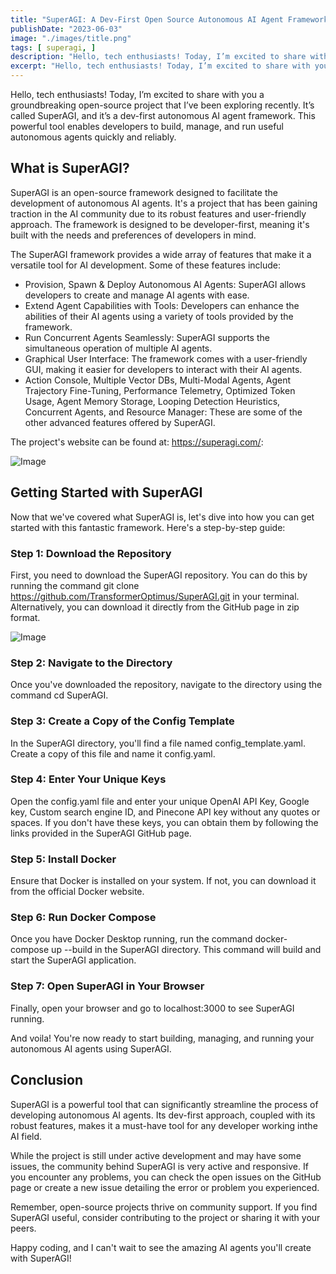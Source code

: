 ```yaml
---
title: "SuperAGI: A Dev-First Open Source Autonomous AI Agent Framework"
publishDate: "2023-06-03"
image: "./images/title.png"
tags: [ superagi, ]
description: "Hello, tech enthusiasts! Today, I’m excited to share with you a groundbreaking open-source project that I’ve been exploring recently. It’s called SuperAGI, and it’s a dev-first autonomous AI agent framework. This powerful tool enables developers to build, manage, and run useful autonomous agents quickly and reliably." 
excerpt: "Hello, tech enthusiasts! Today, I’m excited to share with you a groundbreaking open-source project that I’ve been exploring recently. It’s called SuperAGI, and it’s a dev-first autonomous AI agent framework. This powerful tool enables developers to build, manage, and run useful autonomous agents quickly and reliably."
---
```


Hello, tech enthusiasts! Today, I’m excited to share with you a groundbreaking open-source project that I’ve been exploring recently. It’s called SuperAGI, and it’s a dev-first autonomous AI agent framework. This powerful tool enables developers to build, manage, and run useful autonomous agents quickly and reliably.

## What is SuperAGI?

SuperAGI is an open-source framework designed to facilitate the development of autonomous AI agents. It's a project that has been gaining traction in the AI community due to its robust features and user-friendly approach. The framework is designed to be developer-first, meaning it's built with the needs and preferences of developers in mind.

The SuperAGI framework provides a wide array of features that make it a versatile tool for AI development. Some of these features include:

* Provision, Spawn & Deploy Autonomous AI Agents: SuperAGI allows developers to create and manage AI agents with ease.
* Extend Agent Capabilities with Tools: Developers can enhance the abilities of their AI agents using a variety of tools provided by the framework.
* Run Concurrent Agents Seamlessly: SuperAGI supports the simultaneous operation of multiple AI agents.
* Graphical User Interface: The framework comes with a user-friendly GUI, making it easier for developers to interact with their AI agents.
* Action Console, Multiple Vector DBs, Multi-Modal Agents, Agent Trajectory Fine-Tuning, Performance Telemetry, Optimized Token Usage, Agent Memory Storage, Looping Detection Heuristics, Concurrent Agents, and Resource Manager: These are some of the other advanced features offered by SuperAGI.

The project's website can be found at: https://superagi.com/:

![Image](images/10.png)

## Getting Started with SuperAGI

Now that we've covered what SuperAGI is, let's dive into how you can get started with this fantastic framework. Here's a step-by-step guide:

### Step 1: Download the Repository

First, you need to download the SuperAGI repository. You can do this by running the command git clone https://github.com/TransformerOptimus/SuperAGI.git in your terminal. Alternatively, you can download it directly from the GitHub page in zip format.

![Image](images/20.png)

### Step 2: Navigate to the Directory

Once you've downloaded the repository, navigate to the directory using the command cd SuperAGI.

### Step 3: Create a Copy of the Config Template

In the SuperAGI directory, you'll find a file named config_template.yaml. Create a copy of this file and name it config.yaml.

### Step 4: Enter Your Unique Keys

Open the config.yaml file and enter your unique OpenAI API Key, Google key, Custom search engine ID, and Pinecone API key without any quotes or spaces. If you don't have these keys, you can obtain them by following the links provided in the SuperAGI GitHub page.

### Step 5: Install Docker

Ensure that Docker is installed on your system. If not, you can download it from the official Docker website.

### Step 6: Run Docker Compose

Once you have Docker Desktop running, run the command docker-compose up --build in the SuperAGI directory. This command will build and start the SuperAGI application.

### Step 7: Open SuperAGI in Your Browser

Finally, open your browser and go to localhost:3000 to see SuperAGI running.

And voila! You're now ready to start building, managing, and running your autonomous AI agents using SuperAGI.

## Conclusion

SuperAGI is a powerful tool that can significantly streamline the process of developing autonomous AI agents. Its dev-first approach, coupled with its robust features, makes it a must-have tool for any developer working inthe AI field.

While the project is still under active development and may have some issues, the community behind SuperAGI is very active and responsive. If you encounter any problems, you can check the open issues on the GitHub page or create a new issue detailing the error or problem you experienced.

Remember, open-source projects thrive on community support. If you find SuperAGI useful, consider contributing to the project or sharing it with your peers.

Happy coding, and I can't wait to see the amazing AI agents you'll create with SuperAGI!